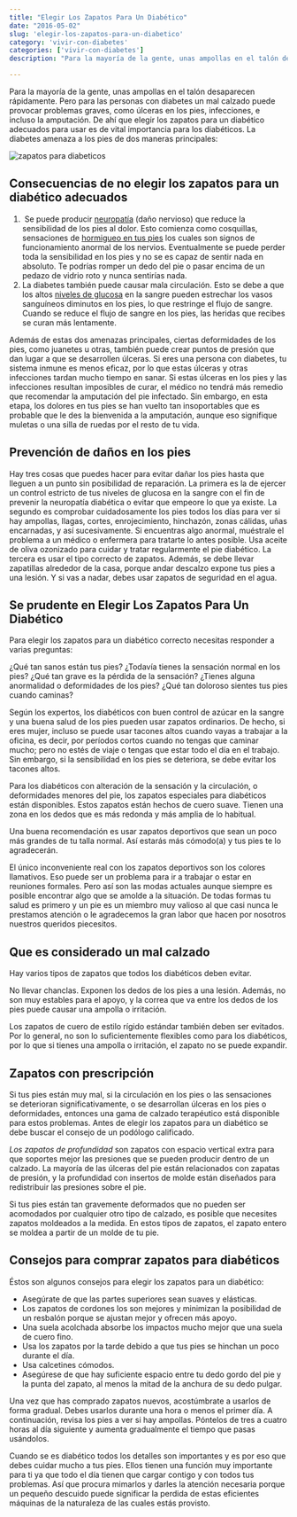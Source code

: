 ```yaml
---
title: "Elegir Los Zapatos Para Un Diabético"
date: "2016-05-02"
slug: 'elegir-los-zapatos-para-un-diabetico'
category: 'vivir-con-diabetes'
categories: ['vivir-con-diabetes']
description: "Para la mayoría de la gente, unas ampollas en el talón desaparecen rápidamente. Pero para las personas con diabetes un mal calzado puede provocar"

---
```


Para la mayoría de la gente, unas ampollas en el talón desaparecen rápidamente. Pero para las personas con diabetes un mal calzado puede provocar problemas graves, como úlceras en los pies, infecciones, e incluso la amputación. De ahí que elegir los zapatos para un diabético adecuados para usar es de vital importancia para los diabéticos. La diabetes amenaza a los pies de dos maneras principales:

![zapatos para diabeticos](/images/elegir-los-zapatos-para-un-diabetico.webp)

## Consecuencias de no elegir los zapatos para un diabético adecuados

1.  Se puede producir [neuropatía](/neuropatia-diabetica-6-consejos-de-dieta/) (daño nervioso) que reduce la sensibilidad de los pies al dolor. Esto comienza como cosquillas, sensaciones de [hormigueo en tus pies](/7-razones-cosquilleo-en-las-manos-los-pies/) los cuales son signos de funcionamiento anormal de los nervios. Eventualmente se puede perder toda la sensibilidad en los pies y no se es capaz de sentir nada en absoluto. Te podrías romper un dedo del pie o pasar encima de un pedazo de vidrio roto y nunca sentirías nada.
2. La diabetes también puede causar mala circulación. Esto se debe a que los altos [niveles de glucosa](/cuanto-es-el-nivel-normal-de-glucosa/) en la sangre pueden estrechar los vasos sanguíneos diminutos en los pies, lo que restringe el flujo de sangre. Cuando se reduce el flujo de sangre en los pies, las heridas que recibes se curan más lentamente.

Además de estas dos amenazas principales, ciertas deformidades de los pies, como juanetes u otras, también puede crear puntos de presión que dan lugar a que se desarrollen úlceras. Si eres una persona con diabetes, tu sistema inmune es menos eficaz, por lo que estas úlceras y otras infecciones tardan mucho tiempo en sanar. Si estas úlceras en los pies y las infecciones resultan imposibles de curar, el médico no tendrá más remedio que recomendar la amputación del pie infectado. Sin embargo, en esta etapa, los dolores en tus pies se han vuelto tan insoportables que es probable que le des la bienvenida a la amputación, aunque eso signifique muletas o una silla de ruedas por el resto de tu vida.

## **Prevención de daños en los pies**

Hay tres cosas que puedes hacer para evitar dañar los pies hasta que lleguen a un punto sin posibilidad de reparación. La primera es la de ejercer un control estricto de tus niveles de glucosa en la sangre con el fin de prevenir la neuropatía diabética o evitar que empeore lo que ya existe. La segundo es comprobar cuidadosamente los pies todos los días para ver si hay ampollas, llagas, cortes, enrojecimiento, hinchazón, zonas cálidas, uñas encarnadas, y así sucesivamente. Si encuentras algo anormal, muéstrale el problema a un médico o enfermera para tratarte lo antes posible. Usa aceite de oliva ozonizado para cuidar y tratar regularmente el pie diabético. La tercera es usar el tipo correcto de zapatos. Además, se debe llevar zapatillas alrededor de la casa, porque andar descalzo expone tus pies a una lesión. Y si vas a nadar, debes usar zapatos de seguridad en el agua.

## **Se prudente en Elegir Los Zapatos Para Un Diabético**

Para elegir los zapatos para un diabético correcto necesitas responder a varias preguntas:

¿Qué tan sanos están tus pies? ¿Todavía tienes la sensación normal en los pies? ¿Qué tan grave es la pérdida de la sensación? ¿Tienes alguna anormalidad o deformidades de los pies? ¿Qué tan doloroso sientes tus pies cuando caminas?

Según los expertos, los diabéticos con buen control de azúcar en la sangre y una buena salud de los pies pueden usar zapatos ordinarios. De hecho, si eres mujer, incluso se puede usar tacones altos cuando vayas a trabajar a la oficina, es decir, por períodos cortos cuando no tengas que caminar mucho; pero no estés de viaje o tengas que estar todo el día en el trabajo. Sin embargo, si la sensibilidad en los pies se deteriora, se debe evitar los tacones altos.

Para los diabéticos con alteración de la sensación y la circulación, o deformidades menores del pie, los zapatos especiales para diabéticos están disponibles. Estos zapatos están hechos de cuero suave. Tienen una zona en los dedos que es más redonda y más amplia de lo habitual.

Una buena recomendación es usar zapatos deportivos que sean un poco más grandes de tu talla normal. Así estarás más cómodo(a) y tus pies te lo agradecerán.

El único inconveniente real con los zapatos deportivos son los colores llamativos. Eso puede ser un problema para ir a trabajar o estar en reuniones formales. Pero así son las modas actuales aunque siempre es posible encontrar algo que se amolde a la situación. De todas formas tu salud es primero y un pie es un miembro muy valioso al que casi nunca le prestamos atención o le agradecemos la gran labor que hacen por nosotros nuestros queridos piecesitos.

## **Que es considerado un mal calzado**

Hay varios tipos de zapatos que todos los diabéticos deben evitar.

No llevar chanclas. Exponen los dedos de los pies a una lesión. Además, no son muy estables para el apoyo, y la correa que va entre los dedos de los pies puede causar una ampolla o irritación.

Los zapatos de cuero de estilo rígido estándar también deben ser evitados. Por lo general, no son lo suficientemente flexibles como para los diabéticos, por lo que si tienes una ampolla o irritación, el zapato no se puede expandir.

## **Zapatos con prescripción**

Si tus pies están muy mal, si la circulación en los pies o las sensaciones se deterioran significativamente, o se desarrollan úlceras en los pies o deformidades, entonces una gama de calzado terapéutico está disponible para estos problemas. Antes de elegir los zapatos para un diabético se debe buscar el consejo de un podólogo calificado.

_Los zapatos de profundidad_ son zapatos con espacio vertical extra para que soportes mejor las presiones que se pueden producir dentro de un calzado. La mayoría de las úlceras del pie están relacionados con zapatas de presión, y la profundidad con insertos de molde están diseñados para redistribuir las presiones sobre el pie.

Si tus pies están tan gravemente deformados que no pueden ser acomodados por cualquier otro tipo de calzado, es posible que necesites zapatos moldeados a la medida. En estos tipos de zapatos, el zapato entero se moldea a partir de un molde de tu pie.

## **Consejos para comprar zapatos para diabéticos**

Éstos son algunos consejos para elegir los zapatos para un diabético:

- Asegúrate de que las partes superiores sean suaves y elásticas.
- Los zapatos de cordones los son mejores y minimizan la posibilidad de un resbalón porque se ajustan mejor y ofrecen más apoyo.
- Una suela acolchada absorbe los impactos mucho mejor que una suela de cuero fino.
- Usa los zapatos por la tarde debido a que tus pies se hinchan un poco durante el día.
- Usa calcetines cómodos.
- Asegúrese de que hay suficiente espacio entre tu dedo gordo del pie y la punta del zapato, al menos la mitad de la anchura de su dedo pulgar.

Una vez que has comprado zapatos nuevos, acostúmbrate a usarlos de forma gradual. Debes usarlos durante una hora o menos el primer día. A continuación, revisa los pies a ver si hay ampollas. Póntelos de tres a cuatro horas al día siguiente y aumenta gradualmente el tiempo que pasas usándolos.

Cuando se es diabético todos los detalles son importantes y es por eso que debes cuidar mucho a tus pies. Ellos tienen una función muy importante para ti ya que todo el día tienen que cargar contigo y con todos tus problemas. Así que procura mimarlos y darles la atención necesaria porque un pequeño descuido puede significar la perdida de estas eficientes máquinas de la naturaleza de las cuales estás provisto.
